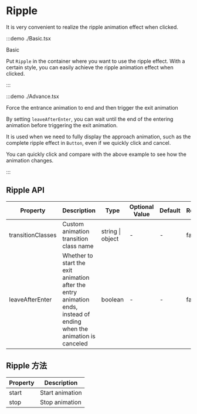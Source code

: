 # Ripple

It is very convenient to realize the ripple animation effect when clicked.

:::demo ./Basic.tsx

Basic

Put `Ripple` in the container where you want to use the ripple effect. With a certain style, you can easily achieve the ripple animation effect when clicked.

:::

:::demo ./Advance.tsx

Force the entrance animation to end and then trigger the exit animation

By setting `leaveAfterEnter`, you can wait until the end of the entering animation before triggering the exit animation.

It is used when we need to fully display the approach animation, such as the complete ripple effect in `Button`, even if we quickly click and cancel.

You can quickly click and compare with the above example to see how the animation changes.

:::

## Ripple API

| Property | Description | Type | Optional Value | Default | Require |
| --- | --- | --- | --- | --- | --- |
| transitionClasses | Custom animation transition class name | string &#x007c; object | - | - | false |
| leaveAfterEnter | Whether to start the exit animation after the entry animation ends, instead of ending when the animation is canceled | boolean | - | - | false |

## Ripple 方法

| Property | Description     |
| -------- | --------------- |
| start    | Start animation |
| stop     | Stop animation  |
